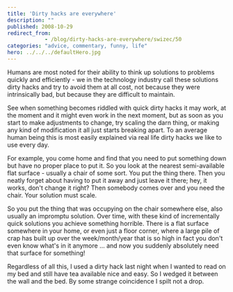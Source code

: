 ```yaml
---
title: 'Dirty hacks are everywhere'
description: ""
published: 2008-10-29
redirect_from: 
            - /blog/dirty-hacks-are-everywhere/swizec/50
categories: "advice, commentary, funny, life"
hero: ../../../defaultHero.jpg
---
```


Humans are most noted for their ability to think up solutions to problems quickly and efficiently - we in the technology industry call these solutions dirty hacks and try to avoid them at all cost, not because they were intrinsically bad, but because they are difficult to maintain.

See when something becomes riddled with quick dirty hacks it may work, at the moment and it might even work in the next moment, but as soon as you start to make adjustments to change, try scaling the darn thing, or making any kind of modification it all just starts breaking apart. To an average human being this is most easily explained via real life dirty hacks we like to use every day.

For example, you come home and find that you need to put something down but have no proper place to put it. So you look at the nearest semi-available flat surface - usually a chair of some sort. You put the thing there. Then you neatly forget about having to put it away and just leave it there; hey, it works, don't change it right? Then somebody comes over and you need the chair. Your solution must scale.

So you put the thing that was occupying on the chair somewhere else, also usually an impromptu solution. Over time, with these kind of incrementally quick solutions you achieve something horrible. There is a flat surface somewhere in your home, or even just a floor corner, where a large pile of crap has built up over the week/month/year that is so high in fact you don't even know what's in it anymore ... and now you suddenly absolutely need that surface for something!

Regardless of all this, I used a dirty hack last night when I wanted to read on my bed and still have tea available nice and easy. So I wedged it between the wall and the bed. By some strange coincidence I spilt not a drop.
